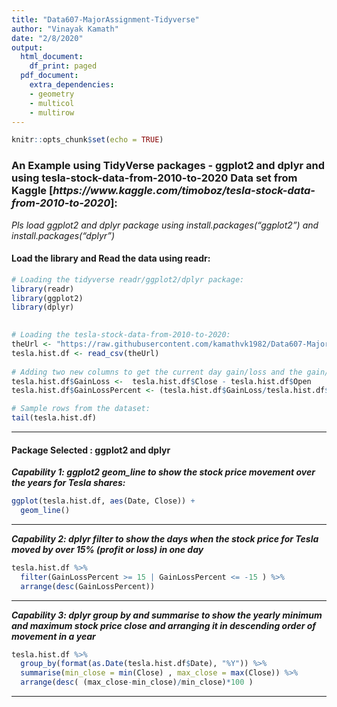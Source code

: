 ---
title: "Data607-MajorAssignment-Tidyverse"
author: "Vinayak Kamath"
date: "2/8/2020"
output: 
  html_document:
    df_print: paged
  pdf_document:
    extra_dependencies:
    - geometry
    - multicol
    - multirow
---


```{r setup, include=FALSE}
knitr::opts_chunk$set(echo = TRUE)
```

### An Example using TidyVerse packages - **ggplot2** and **dplyr**  and using tesla-stock-data-from-2010-to-2020 Data set from Kaggle  [*https://www.kaggle.com/timoboz/tesla-stock-data-from-2010-to-2020*]: ##  
  
  
  
*Pls load ggplot2 and dplyr package using install.packages("ggplot2") and install.packages("dplyr")*  

#### Load the library and Read the data using readr:  

```{r}
# Loading the tidyverse readr/ggplot2/dplyr package:
library(readr)
library(ggplot2)
library(dplyr)

  
# Loading the tesla-stock-data-from-2010-to-2020:
theUrl <- "https://raw.githubusercontent.com/kamathvk1982/Data607-MajorAssignment-Tidyverse/master/TSLA.csv"
tesla.hist.df <- read_csv(theUrl)
  
# Adding two new columns to get the current day gain/loss and the gain/loss percentage:
tesla.hist.df$GainLoss <-  tesla.hist.df$Close - tesla.hist.df$Open
tesla.hist.df$GainLossPercent <- (tesla.hist.df$GainLoss/tesla.hist.df$Open)*100

# Sample rows from the dataset:
tail(tesla.hist.df)
```

--------------------------------------------------------------------------------

#### Package Selected : **ggplot2**  and **dplyr**

***Capability 1:  ggplot2 geom_line to show the stock price movement over the years for Tesla shares:***  
```{r}
ggplot(tesla.hist.df, aes(Date, Close)) + 
  geom_line()
```
  
   
--------------------------------------------------------------------------------
   
***Capability 2: dplyr filter to show the days when the stock price for Tesla moved by over 15% (profit or loss) in one day ***  
```{r}
tesla.hist.df %>%  
  filter(GainLossPercent >= 15 | GainLossPercent <= -15 ) %>% 
  arrange(desc(GainLossPercent))
```


--------------------------------------------------------------------------------

***Capability 3: dplyr group by and summarise to show the yearly minimum and maximum stock price close and arranging it in descending order of movement in a year***  
```{r}
tesla.hist.df %>% 
  group_by(format(as.Date(tesla.hist.df$Date), "%Y")) %>% 
  summarise(min_close = min(Close) , max_close = max(Close)) %>% 
  arrange(desc( (max_close-min_close)/min_close)*100 )

```
 
 
--------------------------------------------------------------------------------

\clearpage